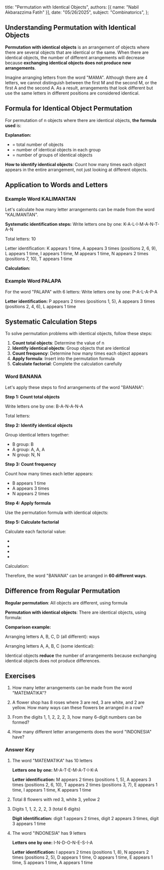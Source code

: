    title: "Permutation with Identical Objects",
   authors: [{ name: "Nabil Akbarazzima Fatih" }],
   date: "05/26/2025",
   subject: "Combinatorics",
};

## Understanding Permutation with Identical Objects

**Permutation with identical objects** is an arrangement of objects where there are several objects that are identical or the same. When there are identical objects, the number of different arrangements will decrease because **exchanging identical objects does not produce new arrangements**.

Imagine arranging letters from the word "MAMA". Although there are 4 letters, we cannot distinguish between the first M and the second M, or the first A and the second A. As a result, arrangements that look different but use the same letters in different positions are considered identical.

## Formula for Identical Object Permutation

For permutation of n objects where there are identical objects, **the formula used** is:

<div className="flex flex-col gap-4">
<BlockMath math="P = \frac{n!}{r_1! \times r_2! \times r_3! \times \cdots \times r_k!}" />
</div>

**Explanation:**

- <InlineMath math="n" /> = total number of objects
- <InlineMath math="r_1, r_2, r_3, \ldots, r_k" /> = number of identical objects in each group
- <InlineMath math="k" /> = number of groups of identical objects

**How to identify identical objects**: Count how many times each object appears in the entire arrangement, not just looking at different objects.

## Application to Words and Letters

### Example Word KALIMANTAN

Let's calculate how many letter arrangements can be made from the word "KALIMANTAN".

**Systematic identification steps:**
Write letters one by one: K-A-L-I-M-A-N-T-A-N

Total letters: 10

Letter identification: K appears 1 time, A appears 3 times (positions 2, 6, 9), L appears 1 time, I appears 1 time, M appears 1 time, N appears 2 times (positions 7, 10), T appears 1 time

**Calculation:**

<div className="flex flex-col gap-4">
<BlockMath math="P = \frac{10!}{1! \times 3! \times 1! \times 1! \times 1! \times 2! \times 1!}" />
<BlockMath math="= \frac{10!}{3! \times 2!}" />
<BlockMath math="= \frac{3628800}{6 \times 2} = \frac{3628800}{12}" />
<BlockMath math="= 302400 \text{ arrangements}" />
</div>

### Example Word PALAPA

For the word "PALAPA" with 6 letters:
Write letters one by one: P-A-L-A-P-A

**Letter identification:** P appears 2 times (positions 1, 5), A appears 3 times (positions 2, 4, 6), L appears 1 time

<div className="flex flex-col gap-4">
<BlockMath math="P = \frac{6!}{2! \times 3! \times 1!}" />
<BlockMath math="= \frac{720}{2 \times 6 \times 1} = \frac{720}{12}" />
<BlockMath math="= 60 \text{ arrangements}" />
</div>

## Systematic Calculation Steps

To solve permutation problems with identical objects, follow these steps:

1. **Count total objects**: Determine the value of n
2. **Identify identical objects**: Group objects that are identical
3. **Count frequency**: Determine how many times each object appears
4. **Apply formula**: Insert into the permutation formula
5. **Calculate factorial**: Complete the calculation carefully

### Word BANANA

Let's apply these steps to find arrangements of the word "BANANA":

**Step 1: Count total objects**

Write letters one by one: B-A-N-A-N-A

Total letters: <InlineMath math="n = 6" />

**Step 2: Identify identical objects**

Group identical letters together:
- B group: B
- A group: A, A, A  
- N group: N, N

**Step 3: Count frequency**

Count how many times each letter appears:
- B appears 1 time
- A appears 3 times
- N appears 2 times

**Step 4: Apply formula**

Use the permutation formula with identical objects:

<div className="flex flex-col gap-4">
<BlockMath math="P = \frac{n!}{r_1! \times r_2! \times r_3!}" />
<BlockMath math="P = \frac{6!}{1! \times 3! \times 2!}" />
</div>

**Step 5: Calculate factorial**

Calculate each factorial value:
- <InlineMath math="6! = 6 \times 5 \times 4 \times 3 \times 2 \times 1 = 720" />
- <InlineMath math="1! = 1" />
- <InlineMath math="3! = 3 \times 2 \times 1 = 6" />
- <InlineMath math="2! = 2 \times 1 = 2" />

Calculation:

<div className="flex flex-col gap-4">
<BlockMath math="P = \frac{720}{1 \times 6 \times 2} = \frac{720}{12} = 60" />
</div>

Therefore, the word "BANANA" can be arranged in **60 different ways**.

## Difference from Regular Permutation

**Regular permutation**: All objects are different, using formula <InlineMath math="n!" />

**Permutation with identical objects**: There are identical objects, using formula:

<div className="flex flex-col gap-4">
<BlockMath math="\frac{n!}{r_1! \times r_2! \times \cdots \times r_k!}" />
</div>

**Comparison example:**

Arranging letters A, B, C, D (all different): <InlineMath math="4! = 24" /> ways

Arranging letters A, A, B, C (some identical): 

<div className="flex flex-col gap-4">
<BlockMath math="\frac{4!}{2!} = \frac{24}{2} = 12 \text{ ways}" />
</div>

Identical objects **reduce** the number of arrangements because exchanging identical objects does not produce differences.

## Exercises

1. How many letter arrangements can be made from the word "MATEMATIKA"?

2. A flower shop has 8 roses where 3 are red, 3 are white, and 2 are yellow. How many ways can these flowers be arranged in a row?

3. From the digits 1, 1, 2, 2, 2, 3, how many 6-digit numbers can be formed?

4. How many different letter arrangements does the word "INDONESIA" have?

### Answer Key

1. The word "MATEMATIKA" has 10 letters

   **Letters one by one:** M-A-T-E-M-A-T-I-K-A
   
   **Letter identification:** M appears 2 times (positions 1, 5), A appears 3 times (positions 2, 6, 10), T appears 2 times (positions 3, 7), E appears 1 time, I appears 1 time, K appears 1 time
   
   <div className="flex flex-col gap-4">
   <BlockMath math="P = \frac{10!}{2! \times 3! \times 2! \times 1! \times 1! \times 1!}" />
   <BlockMath math="= \frac{3628800}{2 \times 6 \times 2 \times 1 \times 1 \times 1}" />
   <BlockMath math="= \frac{3628800}{24} = 151200 \text{ arrangements}" />
   </div>

2. Total 8 flowers with red 3, white 3, yellow 2
   <div className="flex flex-col gap-4">
   <BlockMath math="P = \frac{8!}{3! \times 3! \times 2!}" />
   <BlockMath math="= \frac{40320}{6 \times 6 \times 2}" />
   <BlockMath math="= \frac{40320}{72} = 560 \text{ ways}" />
   </div>

3. Digits 1, 1, 2, 2, 2, 3 (total 6 digits)
   
   **Digit identification:** digit 1 appears 2 times, digit 2 appears 3 times, digit 3 appears 1 time
   
   <div className="flex flex-col gap-4">
   <BlockMath math="P = \frac{6!}{2! \times 3! \times 1!}" />
   <BlockMath math="= \frac{720}{2 \times 6 \times 1}" />
   <BlockMath math="= \frac{720}{12} = 60 \text{ numbers}" />
   </div>

4. The word "INDONESIA" has 9 letters
   
   **Letters one by one:** I-N-D-O-N-E-S-I-A
   
   **Letter identification:** I appears 2 times (positions 1, 8), N appears 2 times (positions 2, 5), D appears 1 time, O appears 1 time, E appears 1 time, S appears 1 time, A appears 1 time
   
   <div className="flex flex-col gap-4">
   <BlockMath math="P = \frac{9!}{2! \times 2! \times 1! \times 1! \times 1! \times 1! \times 1!}" />
   <BlockMath math="= \frac{362880}{2 \times 2}" />
   <BlockMath math="= \frac{362880}{4} = 90720 \text{ arrangements}" />
   </div>
